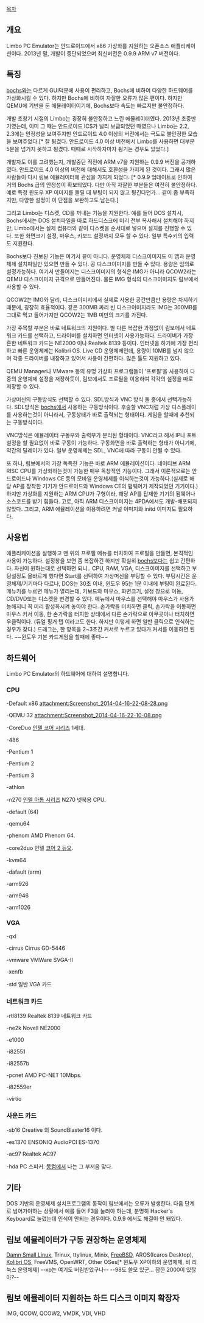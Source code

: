 [[목차]]

== 개요 ==
Limbo PC Emulator는 안드로이드에서 x86 가상화를 지원하는 오픈소스 애플리케이션이다.
2013년 말, 개발이 중단되었으며 최신버전은 0.9.9 ARM v7 버전이다.

== 특징 ==
[[bochs]]와는 다르게 GUI덕분에 사용이 편리하고, Bochs에 비하여 다양한 하드웨어를 가상화시킬 수 있다. 하지만 Bochs에 비하여 자잘한 오류가 많은 편이다. 하지만 QEMU에 기반을 둔 에뮬레이터이기에, Bochs보다 속도는 빠르지만 불안정하다.

개발 초창기 시절의 Limbo는 굉장히 불안정하고 느린 에뮬레이터였다. 2013년 초중반기였는데, 이미 그 때는 안드로이드 ICS가 널리 보급되었던 때였으나 Limbo는 2.2, 2.3에는 안정성을 보여주지만 안드로이드 4.0 이상의 버전에서는 극도로 불안정한 모습을 보여주었다.[* 잘 튕겼다. 안드로이드 4.0 이상 버전에서 Limbo를 사용하면 대부분 5분을 넘기지 못하고 튕겼다. 때때로 시작하자마자 튕기는 경우도 있었다.]

개발자도 이를 고려했는지, 개발중단 직전에 ARM v7을 지원하는 0.9.9 버전을 공개하였다. 안드로이드 4.0 이상의 버전에 대해서도 호환성을 가지게 된 것이다. 그래서 많은 사람들이 다시 림보 에뮬레이터에 관심을 가지게 되었다. [* 0.9.9 업데이트로 인하여 거의 Bochs 급의 안정성이 확보되었다. 다만 아직 자잘한 부분들은 여전히 불안정하다. 예로 특정 윈도우 XP 이미지를 돌릴 때 부팅이 되지 않고 튕긴다던가... 같이 좀 부족하지만, 다양한 설정이 이 단점을 보완하고도 남는다.]

그리고 Limbo는 디스켓, CD를 꺼내는 기능을 지원한다. 예를 들어 DOS 설치시, Bochs에서는 DOS 설치파일을 따로 하드디스크에 미리 전부 복사해서 설치해야 하지만, Limbo에서는 실제 컴퓨터와 같이 디스켓을 순서대로 넣으며 설치를 진행할 수 있다. 또한 화면크기 설정, 마우스, 키보드 설정까지 모두 할 수 있다. 일부 특수키의 입력도 지원한다.

Bochs보다 진보된 기능은 여기서 끝이 아니다. 운영체제 디스크이미지도 이 앱과 운영체제 설치파일만 있으면 만들 수 있다. 공 디스크이미지를 만들 수 있다. 용량은 임의로 설정가능하다. 여기서 만들어지는 디스크이미지의 형식은 IMG가 아니라 QCOW2라는 QEMU 디스크이미지 규격으로 만들어진다. 물론 IMG 형식의 디스크이미지도 림보에서 사용할 수 있다.

QCOW2는 IMG와 달리, 디스크이미지에서 실제로 사용한 공간만큼만 용량은 차지하기 때문에, 굉장히 효율적이다.
같은 300MB 짜리 빈 디스크이미지라도 IMG는 300MB를 그대로 먹고 들어가지만 QCOW2는 1MB 미만의 크기를 가진다.

가장 주목할 부분은 바로 네트워크의 지원이다. 별 다른 복잡한 과정없이 림보에서 네트워크 카드를 선택하고, 드라이버를 설치하면 인터넷이 사용가능하다. 드라이버가 가장 흔한 네트워크 카드는 NE2000 이나 Realtek 8139 등이다. 인터넷을 하기에 가장 편리하고 빠른 운영체제는 Kolibri OS. Live CD 운영체제인데, 용량이 10MB를 넘지 않으며 각종 드라이버를 내장하고 있어서 사용이 간편하다. 많은 툴도 지원하고 있다.

QEMU Manager나 VMware 등의 유명 가상화 프로그램들이 '프로필'을 사용하여 다중의 운영체제 설정을 저장하듯이, 림보에서도 프로필을 이용하여 각각의 설정을 따로 저장할 수 있다. 

가상머신의 구동방식도 선택할 수 있다. SDL방식과 VNC 방식 둘 중에서 선택가능하다. SDL방식은 [[bochs]]에서 사용하는 구동방식이다. 후술할 VNC처럼 가상 디스플레이를 사용하는것이 아니라서, 구동상태가 바로 출력되는 형태이다. 게임을 할때에 추천되는 구동방식이다.

VNC방식은 에뮬레이터 구동부와 출력부가 분리된 형태이다. VNC라고 해서 IP나 포트 설정을 할 필요없이 바로 구동이 가능하다. 구동화면을 바로 출력하는 형태가 아니기에, 약간의 딜레이가 있다.
일부 운영체제는 SDL, VNC에 따라 구동이 안될 수 있다.

또 하나, 림보에서의 가장 독특한 기능은 바로 ARM 에뮬레이션이다.
네이티브 ARM RISC CPU를 가상화하는것이 가능한 매우 독창적인 기능이다. 그래서 이론적으로는 안드로이드나 Windows CE 등의 모바일 운영체제를 이식하는것이 가능하다.(실제로 해당 AP를 장착한 기기가 안드로이드와 Windows CE의 펌웨어가 제작되었던 기기이다.) 하지만 가상화를 지원하는 ARM CPU가 구형이라, 해당 AP를 탑재한 기기의 펌웨어나 소스코드를 받기 힘들다. 고로, 아직 ARM 디스크이미지는 4PDA에서도 개발-배포되지 않았다.
그리고, ARM 에뮬레이션을 이용하려면 커널 이미지와 initd 이미지도 필요하다.


== 사용법 ==
애플리케이션을 실행하고 맨 위의 프로필 메뉴를 터치하여 프로필을 만들면, 본격적인 사용이 가능하다.
설정창을 보면 좀 복잡하긴 하지만 확실히 [[bochs]]보다는 쉽고 간편하다. 자신이 원하는대로 선택하면 되니..
CPU, RAM, VGA, 디스크이미지를 선택하고 부팅설정도 올바르게 했다면 Start를 선택하여 가상머신을 부팅할 수 있다. 부팅시간은 운영체제/기기마다 다르나, DOS는 30초 이내, 윈도우 95는 1분 이내에 부팅이 완료된다.
메뉴키를 누르면 메뉴가 열리는데, 키보드와 마우스, 화면크기, 설정 창으로 이동, CD/DVD또는 디스켓을 변경할 수 있다.
메뉴에서 마우스를 선택해야 마우스가 사용가능해지니 꼭 미리 활성화시켜 놓아야 한다. 손가락을 터치하면 클릭, 손가락을 이동하면 마우스 커서 이동, 한 손가락을 터치한 상태에서 다른 손가락으로 아무곳이나 터치하면 우클릭이다. (듀얼 핑거 탭 이라고도 한다. 하지만 이렇게 하면 일반 클릭으로 인식하는 경우가 잦다.)
드래그는, 한 항목을 2~3초간 커서로 누르고 있다가 커서를 이동하면 된다. ~~윈도우 기본 카드게임을 할때에 좋다~~

== 하드웨어 ==
Limbo PC Emulator의 하드웨어에 대하여 설명합니다.
=== CPU ===
-Default x86
attachment:Screenshot_2014-04-16-22-08-28.png

-QEMU 32
attachment:Screenshot_2014-04-16-22-10-08.png

-CoreDuo
[[인텔 코어 시리즈]] 1세대.

-486

-Pentium 1

-Pentium 2

-Pentium 3

-athlon

-n270
[[인텔 아톰 시리즈]] N270 넷북용 CPU.

-default (64)

-qemu64

-phenom
AMD Phenom 64.

-core2duo
인텔 [[코어 2 듀오]].

-kvm64

-dafault (arm)

-arm926

-arm946

-arm1026


=== VGA ===

-qxl

-cirrus
Cirrus GD-5446

-vmware
VMWare SVGA-II

-xenfb

-std
일반 VGA 카드


=== 네트워크 카드 ===

-rtl8139
Realtek 8139 네트워크 카드

-ne2k
Novell NE2000

-e1000

-i82551

-i82557b

-pcnet
AMD PC-NET 10Mbps.

-i82559er

-virtio


=== 사운드 카드 ===

-sb16
Creative 의 SoundBlaster16 이다.

-es1370
ENSONIQ AudioPCI ES-1370

-ac97
Realtek AC97

-hda
PC 스피커. [[똥컴]]에서 나는 그 부저음 맞다.
== 기타 ==
DOS 기반의 운영체제 설치프로그램의 동작이 림보에서는 오류가 발생한다. 다음 단계로 넘어가야하는 상황에서 예를 들어 F3을 눌러야 하는데, 분명히 Hacker's Keyboard로 눌렀는데 인식이 안되는 경우이다. 0.9.9
에서도 해결이 안 돼있다.



== 림보 에뮬레이터가 구동 권장하는 운영체제 ==


[[Damn Small Linux]], Trinux, ttylinux, Minix, [[FreeBSD]], AROS(Icaros Desktop), [[Kolibri OS]], FreeVMS, OpenWRT, Other OSes[* 윈도우 XP이하의 운영체제, 비 리눅스 운영체제]
--xp는 여기도 버림받았구나--
--98도 쓸모 있군... 잠깐 2000이 있잖아?--

== 림보 에뮬레이터 지원하는 하드 디스크 이미지 확장자 ==

IMG, QCOW, QCOW2, VMDK, VDI, VHD
